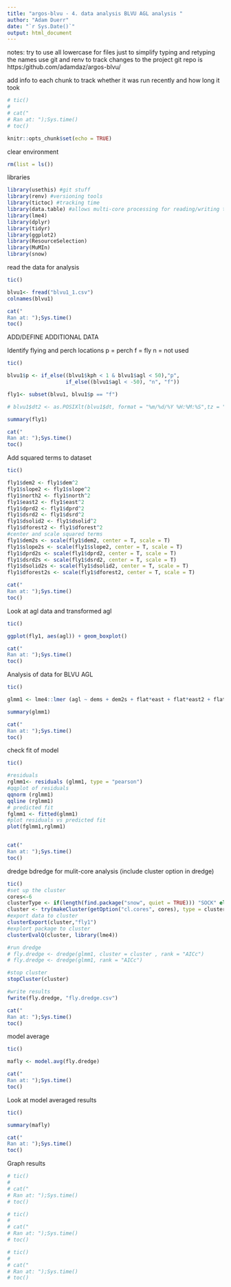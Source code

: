 ```yaml
---
title: "argos-blvu - 4. data analysis BLVU AGL analysis "
author: "Adam Duerr"
date: "`r Sys.Date()`"
output: html_document
---
```


notes: try to use all lowercase for files just to simplify typing and retyping the names
use git and renv to track changes to the project
git repo is https:/github.com/adamdaz/argos-blvu/

add info to each chunk to track whether it was run recently and how long it took
```r
# tic()
# 
# cat("
# Ran at: ");Sys.time()
# toc()
```


```r
knitr::opts_chunk$set(echo = TRUE)
```


clear environment 
```r
rm(list = ls())

```


libraries
```r
library(usethis) #git stuff
library(renv) #versioning tools
library(tictoc) #tracking time
library(data.table) #allows multi-core processing for reading/writing tables = fast!
library(lme4)
library(dplyr)
library(tidyr)
library(ggplot2)
library(ResourceSelection)
library(MuMIn)
library(snow)
```


read the data for analysis 
```r
tic()

blvu1<- fread("blvu1_1.csv")
colnames(blvu1)

cat("
Ran at: ");Sys.time()
toc()
```
ADD/DEFINE ADDITIONAL DATA


Identify flying and perch locations
p = perch f = fly n = not used
```r
tic()

blvu1$p <- if_else((blvu1$kph < 1 & blvu1$agl < 50),"p",
                   if_else((blvu1$agl < -50), "n", "f"))

fly1<- subset(blvu1, blvu1$p == "f")

# blvu1$dt2 <- as.POSIXlt(blvu1$dt, format = "%m/%d/%Y %H:%M:%S",tz = "GMT")

summary(fly1)

cat("
Ran at: ");Sys.time()
toc()

```

Add squared terms to dataset


```r
tic()

fly1$dem2 <- fly1$dem^2
fly1$slope2 <- fly1$slope^2
fly1$north2 <- fly1$north^2
fly1$east2 <- fly1$east^2
fly1$dprd2 <- fly1$dprd^2
fly1$dsrd2 <- fly1$dsrd^2
fly1$dsolid2 <- fly1$dsolid^2
fly1$dforest2 <- fly1$dforest^2
#center and scale squared terms
fly1$dem2s <- scale(fly1$dem2, center = T, scale = T)
fly1$slope2s <- scale(fly1$slope2, center = T, scale = T)
fly1$dprd2s <- scale(fly1$dprd2, center = T, scale = T)
fly1$dsrd2s <- scale(fly1$dsrd2, center = T, scale = T)
fly1$dsolid2s <- scale(fly1$dsolid2, center = T, scale = T)
fly1$dforest2s <- scale(fly1$dforest2, center = T, scale = T)

cat("
Ran at: ");Sys.time()
toc()
```




Look at agl data 
and transformed agl
```r
tic()

ggplot(fly1, aes(agl)) + geom_boxplot()

cat("
Ran at: ");Sys.time()
toc()
```

Analysis of data for BLVU AGL

 
 
```r
tic()

glmm1 <- lme4::lmer (agl ~ dems + dem2s + flat*east + flat*east2 + flat*north + flat*north2 + dprds + dprd2s + dsrds + dsrd2s + dsolids + dsolid2s + dforests + dforest2s + nlcdcat + tpicat + tricat + (1|id) , data = fly1 , na.action = na.fail)

summary(glmm1)

cat("
Ran at: ");Sys.time()
toc()
```

check fit of model

```r
tic()

#residuals
rglmm1<- residuals (glmm1, type = "pearson")
#qqplot of residuals
qqnorm (rglmm1)
qqline (rglmm1)
# predicted fit
fglmm1 <- fitted(glmm1)
#plot residuals vs predicted fit
plot(fglmm1,rglmm1)


cat("
Ran at: ");Sys.time()
toc()
```

dredge bdredge for mulit-core analysis (include cluster option in dredge)


```r
tic()
#set up the cluster
cores<-6
clusterType <- if(length(find.package("snow", quiet = TRUE))) "SOCK" else "PSOCK"
cluster <- try(makeCluster(getOption("cl.cores", cores), type = clusterType))
#export data to cluster
clusterExport(cluster,"fly1")
#explort package to cluster
clusterEvalQ(cluster, library(lme4))

#run dredge
# fly.dredge <- dredge(glmm1, cluster = cluster , rank = "AICc")
# fly.dredge <- dredge(glmm1, rank = "AICc")

#stop cluster
stopCluster(cluster)

#write results
fwrite(fly.dredge, "fly.dredge.csv")

cat("
Ran at: ");Sys.time()
toc()
```


model average


```r
tic()

mafly <- model.avg(fly.dredge)

cat("
Ran at: ");Sys.time()
toc()
```

Look at model averaged results 

```r
tic()

summary(mafly)

cat("
Ran at: ");Sys.time()
toc()
```



Graph results

```r
# tic()
# 
# cat("
# Ran at: ");Sys.time()
# toc()
```






```r
# tic()
# 
# cat("
# Ran at: ");Sys.time()
# toc()
```



```r
# tic()
# 
# cat("
# Ran at: ");Sys.time()
# toc()
```
